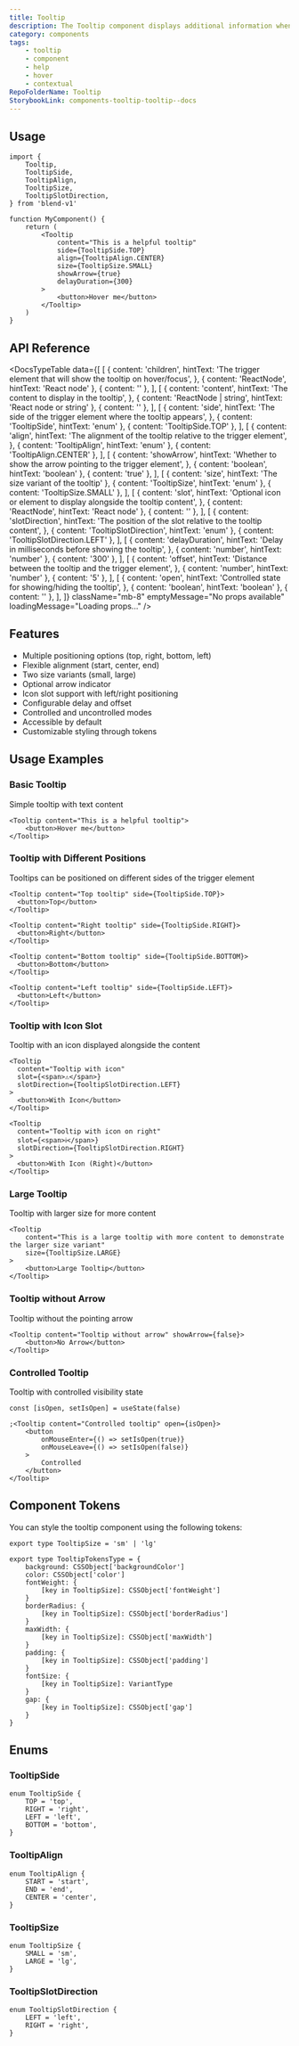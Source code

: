 ```yaml
---
title: Tooltip
description: The Tooltip component displays additional information when users hover over or focus on elements, providing contextual help and explanations without cluttering the interface.
category: components
tags:
    - tooltip
    - component
    - help
    - hover
    - contextual
RepoFolderName: Tooltip
StorybookLink: components-tooltip-tooltip--docs
---
```


<TooltipPreview />

## Usage

```tsx
import {
    Tooltip,
    TooltipSide,
    TooltipAlign,
    TooltipSize,
    TooltipSlotDirection,
} from 'blend-v1'

function MyComponent() {
    return (
        <Tooltip
            content="This is a helpful tooltip"
            side={TooltipSide.TOP}
            align={TooltipAlign.CENTER}
            size={TooltipSize.SMALL}
            showArrow={true}
            delayDuration={300}
        >
            <button>Hover me</button>
        </Tooltip>
    )
}
```

## API Reference

<DocsTypeTable
    data={[
        [
            {
                content: 'children',
                hintText:
                    'The trigger element that will show the tooltip on hover/focus',
            },
            { content: 'ReactNode', hintText: 'React node' },
            { content: '' },
        ],
        [
            {
                content: 'content',
                hintText: 'The content to display in the tooltip',
            },
            { content: 'ReactNode | string', hintText: 'React node or string' },
            { content: '' },
        ],
        [
            {
                content: 'side',
                hintText:
                    'The side of the trigger element where the tooltip appears',
            },
            { content: 'TooltipSide', hintText: 'enum' },
            { content: 'TooltipSide.TOP' },
        ],
        [
            {
                content: 'align',
                hintText:
                    'The alignment of the tooltip relative to the trigger element',
            },
            { content: 'TooltipAlign', hintText: 'enum' },
            { content: 'TooltipAlign.CENTER' },
        ],
        [
            {
                content: 'showArrow',
                hintText:
                    'Whether to show the arrow pointing to the trigger element',
            },
            { content: 'boolean', hintText: 'boolean' },
            { content: 'true' },
        ],
        [
            { content: 'size', hintText: 'The size variant of the tooltip' },
            { content: 'TooltipSize', hintText: 'enum' },
            { content: 'TooltipSize.SMALL' },
        ],
        [
            {
                content: 'slot',
                hintText:
                    'Optional icon or element to display alongside the tooltip content',
            },
            { content: 'ReactNode', hintText: 'React node' },
            { content: '' },
        ],
        [
            {
                content: 'slotDirection',
                hintText:
                    'The position of the slot relative to the tooltip content',
            },
            { content: 'TooltipSlotDirection', hintText: 'enum' },
            { content: 'TooltipSlotDirection.LEFT' },
        ],
        [
            {
                content: 'delayDuration',
                hintText: 'Delay in milliseconds before showing the tooltip',
            },
            { content: 'number', hintText: 'number' },
            { content: '300' },
        ],
        [
            {
                content: 'offset',
                hintText:
                    'Distance between the tooltip and the trigger element',
            },
            { content: 'number', hintText: 'number' },
            { content: '5' },
        ],
        [
            {
                content: 'open',
                hintText: 'Controlled state for showing/hiding the tooltip',
            },
            { content: 'boolean', hintText: 'boolean' },
            { content: '' },
        ],
    ]}
    className="mb-8"
    emptyMessage="No props available"
    loadingMessage="Loading props..."
/>

## Features

- Multiple positioning options (top, right, bottom, left)
- Flexible alignment (start, center, end)
- Two size variants (small, large)
- Optional arrow indicator
- Icon slot support with left/right positioning
- Configurable delay and offset
- Controlled and uncontrolled modes
- Accessible by default
- Customizable styling through tokens

## Usage Examples

### Basic Tooltip

Simple tooltip with text content

```tsx
<Tooltip content="This is a helpful tooltip">
    <button>Hover me</button>
</Tooltip>
```

### Tooltip with Different Positions

Tooltips can be positioned on different sides of the trigger element

```tsx
<Tooltip content="Top tooltip" side={TooltipSide.TOP}>
  <button>Top</button>
</Tooltip>

<Tooltip content="Right tooltip" side={TooltipSide.RIGHT}>
  <button>Right</button>
</Tooltip>

<Tooltip content="Bottom tooltip" side={TooltipSide.BOTTOM}>
  <button>Bottom</button>
</Tooltip>

<Tooltip content="Left tooltip" side={TooltipSide.LEFT}>
  <button>Left</button>
</Tooltip>
```

### Tooltip with Icon Slot

Tooltip with an icon displayed alongside the content

```tsx
<Tooltip
  content="Tooltip with icon"
  slot={<span>⚠️</span>}
  slotDirection={TooltipSlotDirection.LEFT}
>
  <button>With Icon</button>
</Tooltip>

<Tooltip
  content="Tooltip with icon on right"
  slot={<span>ℹ️</span>}
  slotDirection={TooltipSlotDirection.RIGHT}
>
  <button>With Icon (Right)</button>
</Tooltip>
```

### Large Tooltip

Tooltip with larger size for more content

```tsx
<Tooltip
    content="This is a large tooltip with more content to demonstrate the larger size variant"
    size={TooltipSize.LARGE}
>
    <button>Large Tooltip</button>
</Tooltip>
```

### Tooltip without Arrow

Tooltip without the pointing arrow

```tsx
<Tooltip content="Tooltip without arrow" showArrow={false}>
    <button>No Arrow</button>
</Tooltip>
```

### Controlled Tooltip

Tooltip with controlled visibility state

```tsx
const [isOpen, setIsOpen] = useState(false)

;<Tooltip content="Controlled tooltip" open={isOpen}>
    <button
        onMouseEnter={() => setIsOpen(true)}
        onMouseLeave={() => setIsOpen(false)}
    >
        Controlled
    </button>
</Tooltip>
```

## Component Tokens

You can style the tooltip component using the following tokens:

```tsx
export type TooltipSize = 'sm' | 'lg'

export type TooltipTokensType = {
    background: CSSObject['backgroundColor']
    color: CSSObject['color']
    fontWeight: {
        [key in TooltipSize]: CSSObject['fontWeight']
    }
    borderRadius: {
        [key in TooltipSize]: CSSObject['borderRadius']
    }
    maxWidth: {
        [key in TooltipSize]: CSSObject['maxWidth']
    }
    padding: {
        [key in TooltipSize]: CSSObject['padding']
    }
    fontSize: {
        [key in TooltipSize]: VariantType
    }
    gap: {
        [key in TooltipSize]: CSSObject['gap']
    }
}
```

## Enums

### TooltipSide

```tsx
enum TooltipSide {
    TOP = 'top',
    RIGHT = 'right',
    LEFT = 'left',
    BOTTOM = 'bottom',
}
```

### TooltipAlign

```tsx
enum TooltipAlign {
    START = 'start',
    END = 'end',
    CENTER = 'center',
}
```

### TooltipSize

```tsx
enum TooltipSize {
    SMALL = 'sm',
    LARGE = 'lg',
}
```

### TooltipSlotDirection

```tsx
enum TooltipSlotDirection {
    LEFT = 'left',
    RIGHT = 'right',
}
```

